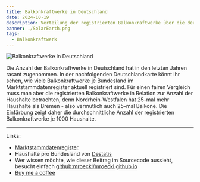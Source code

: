```yaml
---
title: Balkonkraftwerke in Deutschland
date: 2024-10-19
description: Verteilung der registrierten Balkonkraftwerke über die deutschen Bundesländer
banner: ./SolarEarth.png
tags:
  - Balkonkraftwerk
---
```


![Balkonkraftwerke in Deutschland](./SolarEarth.png)

Die Anzahl der Balkonkraftwerke in Deutschland hat in den letzten Jahren rasant zugenommen.
In der nachfolgenden Deutschlandkarte könnt ihr sehen, wie viele Balkonkraftwerke je Bundesland im Marktstammdatenregister aktuell registriert sind.
Für einen fairen Vergleich muss man aber die registrierten Balkonkraftwerke in Relation zur Anzahl der Haushalte betrachten, denn Nordrhein-Westfalen hat 25-mal mehr Haushalte als Bremen - also vermutlich auch 25-mal Balkone.
Die Einfärbung zeigt daher die durchschnittliche Anzahl der registrierten Balkonkraftwerke je 1000 Haushalte.


<BalconysolarGeoStats />

---

Links:

- [Marktstammdatenregister](https://www.marktstammdatenregister.de/MaStR/Einheit/Einheiten/OeffentlicheEinheitenuebersicht)
- Haushalte pro Bundesland von [Destatis](https://www.destatis.de/DE/Themen/Gesellschaft-Umwelt/Bevoelkerung/Haushalte-Familien/Tabellen/1-2-privathaushalte-bundeslaender.html)
- Wer wissen möchte, wie dieser Beitrag im Sourcecode aussieht, besucht einfach [github:mroeckl/mroeckl.github.io](https://github.com/mroeckl/mroeckl.github.io/tree/master/content/posts/2024/10/19)
- [Buy me a coffee](https://www.buymeacoffee.com/mroeckl)
